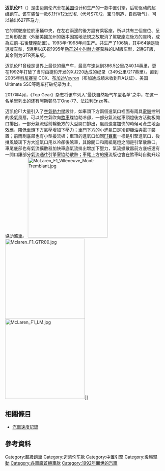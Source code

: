 {{Refimprove|time=2019-01-17T13:46:15+00:00}}
{{About|超级跑车||迈凯伦 (消歧义)}}
{{noteTA
|T=zh-hans:迈凯伦F1;zh-hk:麥拿侖F1;zh-tw:麥拉倫F1;
|1=zh-hans:迈凯伦;zh-hk:麥拿侖;zh-tw:麥拉倫;
|2=zh-hans:勒芒;zh-hk:勒芒;zh-tw:利曼;
|3=zh-hans:布佳迪;zh-hk:布佳迪;zh-tw:布卡堤;
|4=zh-hans:发动机;zh-hk:引擎;zh-tw:引擎;
}}
{{Infobox automobile
| name           = 迈凯伦 F1
| image          = [[File:McLaren_F1_in_Geneva,_Switzerland.jpg|300px]]
| manufacturer   = [[迈凯伦汽车|迈凯伦汽车]]
| production     = 1993年-1998年（共生產106輛）
| assembly       = {{UK}}[[薩里郡|薩里郡]][[沃金|沃金]]
| successor      = 迈凯伦SPEEDTAIL  GMA T.50
| class          = [[超級跑車|超級跑車]]
| body_style     = 雙門[[轿跑车|轿跑车]]
| layout         = [[中置後驅|中置後驅]]
| engine         = 6.1升V12引擎 （代号S70/2，宝马提供）
| transmission   = 6前速[[手动变速箱|手动变速箱]]
| wheelbase      = {{convert|2718|mm|in|abbr=on}}
| length         = {{convert|4287|mm|in|abbr=on}}
| width          = {{convert|1820|mm|in|abbr=on}}
| height         = {{convert|1140|mm|in|abbr=on}}
| weight         = {{convert|1138|kg|lb|abbr=on}}
| designer       = {{link-en|戈登·莫瑞|Gordon Murray}}与{{link-en|彼得·斯蒂文斯|Peter Stevens (car designer)}}
| related        = 迈凯伦 F1 GTR
| sp             = UK
}}

'''迈凯伦F1'''（{{lang-en|'''McLaren F1'''}}）是由迈凯伦汽車在[[英国|英国]]设计和生产的一款中置引擎，后轮驱动的超级跑车。该车装备一款6.1升V12发动机（代号S70/2，宝马制造，自然吸气），可以输出627匹马力。

它的駕駛座位於車輛中央，在左右兩邊的後方設有乘客座，所以共有三個座位、呈三角形配置（外銷美國加州的版本因當地法規之故取消了駕駛座左後方的座椅，成為左前-右後雙座配置）。1993年-1998年间生产。共生产了106辆，其中64辆是街道版车型，5辆用以庆祝1995年[[勒芒24小时耐力赛|勒芒24小时耐力赛]]获胜的LM版车型，2辆GT版，其余则为GTR赛车版。

迈凯伦F1曾经是世界上最快的量产车，最高车速达到386.5公里/240.14英里，更在1992年打破了当时由捷豹开发的XJ220达成的纪录（349公里/217英里）。直到2005年[[科尼赛克|科尼赛克]] CCX、[[布佳迪Veyron_16/4|布加迪Veyron]]（布加迪成绩未收到FIA认证）、美国Ultimate SSC等跑车打破纪录为止。

2017年4月，《Top Gear》杂志将该车列入“最快自然吸气车型名单”之中，在这一名单里列出的还有阿斯顿马丁One-77、法拉利Enzo等。

迈凯伦F1大量引入了[[空氣動力學|空氣動力學]]設計，如車頭下方兩個進氣口裡面有兩具[[電腦|電腦]]控制的吸氣風扇，可以將空氣吹向[[煞車|煞車]]碟協助冷卻，一部分氣流從車頭燈後方活動板開口排出，一部分氣流從前輪後方的大型開口排出，風扇速度加快的時候可產生地面效應，降低車頭下方氣壓增加下壓力；車門下方的小進氣口是冷卻[[機油|機油]]與電子裝置；前雨刷底部也有小型擾流板；車頂的進氣口如同[[F1賽車|F1賽車]]一樣是引擎進氣口，後擋風玻璃下方大進氣口用以冷卻後煞車，其餘開口和兩組尾燈之間是引擎散熱口。車尾底部也有氣流擴散器加快車底氣流排出增加下壓力，氣流擴散器前方底板還有一開口讓部分氣流通往引擎室協助散熱；車尾上方的擾流版也會在煞車時自動升起協助煞車。
[[File:McLaren_F1_Villeneuve_Mont-Tremblant.jpg|260px]]
[[File:Mclaren_F1_GTR00.jpg|260px]]
[[File:McLaren_F1_LM.jpg|260px]]]]

==相關條目==
*[[汽車速度記錄|汽車速度記錄]]

==參考資料==
{{reflist}}

{{迈凯伦汽车}}
{{迈凯伦车队}}

[[Category:超級跑車|Category:超級跑車]]
[[Category:迈凯伦车款|Category:迈凯伦车款]]
[[Category:中置引擎|Category:中置引擎]]
[[Category:後輪驅動|Category:後輪驅動]]
[[Category:各車廠首輛車款|Category:各車廠首輛車款]]
[[Category:1992年面世的汽車|Category:1992年面世的汽車]]
